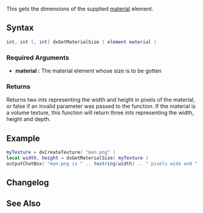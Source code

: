 {{Client function}}

This gets the dimensions of the supplied [[/material.md|material]] element.

==Syntax== 
<syntaxhighlight lang="lua">
int, int [, int] dxGetMaterialSize ( element material )
</syntaxhighlight> 
{{OOP||[[/material.md|material]]:getSize}}
===Required Arguments=== 
*'''material :''' The material element whose size is to be gotten

===Returns===
Returns two ''ints'' representing the width and height in pixels of the material, or false if an invalid parameter was passed to the function. 
If the material is a volume texture, this function will return three ''ints'' representing the width, height and depth.

==Example== 
<syntaxhighlight lang="lua">
myTexture = dxCreateTexture( "man.png" )
local width, height = dxGetMaterialSize( myTexture )
outputChatBox( "man.png is " .. tostring(width) .. " pixels wide and " .. tostring(height) .. " pixels high" )
</syntaxhighlight>

==Changelog==
{{ChangelogHeader}}
{{ChangelogItem|1.3.0-9.04021|Added third return value for volume textures}}

==See Also==
{{Drawing_functions}}